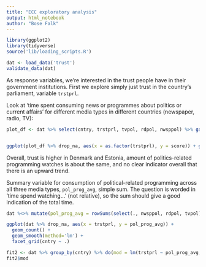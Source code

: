 ```yaml
---
title: "ECC exploratory analysis"
output: html_notebook
author: "Bose Falk"
---
```



```r
library(ggplot2)
library(tidyverse)
source('lib/loading_scripts.R')

dat <- load_data('trust')
validate_data(dat)

```

As response variables, we're interested in the trust people have in their government institutions. First we explore simply just trust in the country's parliament, variable `trstprl`.

Look at 'time spent consuming news or programmes about politics or current affairs' for different media types in different countries (newspaper, radio, TV):

```r

plot_df <- dat %>% select(cntry, trstprl, tvpol, rdpol, nwsppol) %>% gather('media', 'score', tvpol, rdpol, nwsppol)


ggplot(plot_df %>% drop_na, aes(x = as.factor(trstprl), y = score)) + geom_count() + facet_grid(media ~ cntry)


```

Overall, trust is higher in Denmark and Estonia, amount of politics-related programming watches is about the same, and no clear indicator overall that there is an upward trend.

Summary variable for consumption of political-related programming across all three media types, `pol_prog_avg`, simple sum. The question is worded in 'time spend watching...' (not relative), so the sum should give a good indication of the total time.

```r

dat %<>% mutate(pol_prog_avg = rowSums(select(., nwsppol, rdpol, tvpol)))

ggplot(dat %>% drop_na, aes(x = trstprl, y = pol_prog_avg)) + 
  geom_count() + 
  geom_smooth(method='lm') +
  facet_grid(cntry ~ .)

fit2 <- dat %>% group_by(cntry) %>% do(mod = lm(trstprl ~ pol_prog_avg, data = .))
fit2$mod

```